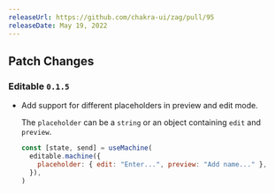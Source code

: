 ```yaml
---
releaseUrl: https://github.com/chakra-ui/zag/pull/95
releaseDate: May 19, 2022
---
```


## Patch Changes

### Editable `0.1.5`

- Add support for different placeholders in preview and edit mode.

  The `placeholder` can be a `string` or an object containing `edit` and `preview`.

  ```js
  const [state, send] = useMachine(
    editable.machine({
      placeholder: { edit: "Enter...", preview: "Add name..." },
    }),
  )
  ```
